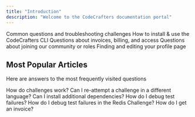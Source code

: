 ```yaml
---
title: "Introduction"
description: "Welcome to the CodeCrafters documentation portal"
---
```


<CardGroup cols={2}>
  <Card
    title="Challenges"
    icon={regular("rectangle-terminal")}
    href="/challenges/debug-test-failures"
  >
    Common questions and troubleshooting challenges
  </Card>
  <Card
    title="CLI"
    icon={regular("message-code")}
    href="/cli/installation"
  >
    How to install & use the CodeCrafters CLI
  </Card>
  <Card
    title="Billing"
    icon={regular("file-invoice")}
    href="/billing/get-an-invoice"
  >
    Questions about invoices, billing, and access
  </Card>
  <Card
    title="Community"
    icon={regular("people-group")}
    href="/community/discord-access"
  >
    Questions about joining our community or roles
  </Card>
  <Card
    title="Profile Pages"
    icon={regular("square-user")}
    href="/profile-pages/where-is-my-profile-page"
  >
    Finding and editing your profile page
  </Card>
</CardGroup>

## Most Popular Articles

Here are answers to the most frequently visited questions

<CardGroup cols={2}>
  <Card icon={regular("file-lines")} href="/challenges/how-challenges-work">
    How do challenges work?
  </Card>
  <Card icon={regular("file-lines")} href="/challenges/reattempt-challenge">
    Can I re-attempt a challenge in a different language?
  </Card>
  <Card
    icon={regular("file-lines")}
    href="challenges/install-additional-dependencies"
  >
    Can I install additional dependencies?
  </Card>
  <Card icon={regular("file-lines")} href="/challenges/debug-test-failures">
    How do I debug test failures?
  </Card>
  <Card
    icon={regular("file-lines")}
    href="/challenges/debug-test-failures-redis"
  >
    How do I debug test failures in the Redis Challenge?
  </Card>
  <Card icon={regular("file-lines")} href="/billing/get-an-invoice">
    How do I get an invoice?
  </Card>
</CardGroup>
